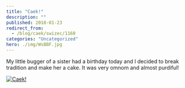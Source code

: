 ```yaml
---
title: "Caek!"
description: ""
published: 2010-01-23
redirect_from:
  - /blog/caek/swizec/1160
categories: "Uncategorized"
hero: ./img/WsBBF.jpg
---
```


My little bugger of a sister had a birthday today and I decided to break tradition and make her a cake. It was very omnom and almost purdiful!

[![](./img/Caeka8h5g9.jpeg "Caek!")](./img/WsBBF.jpg)
